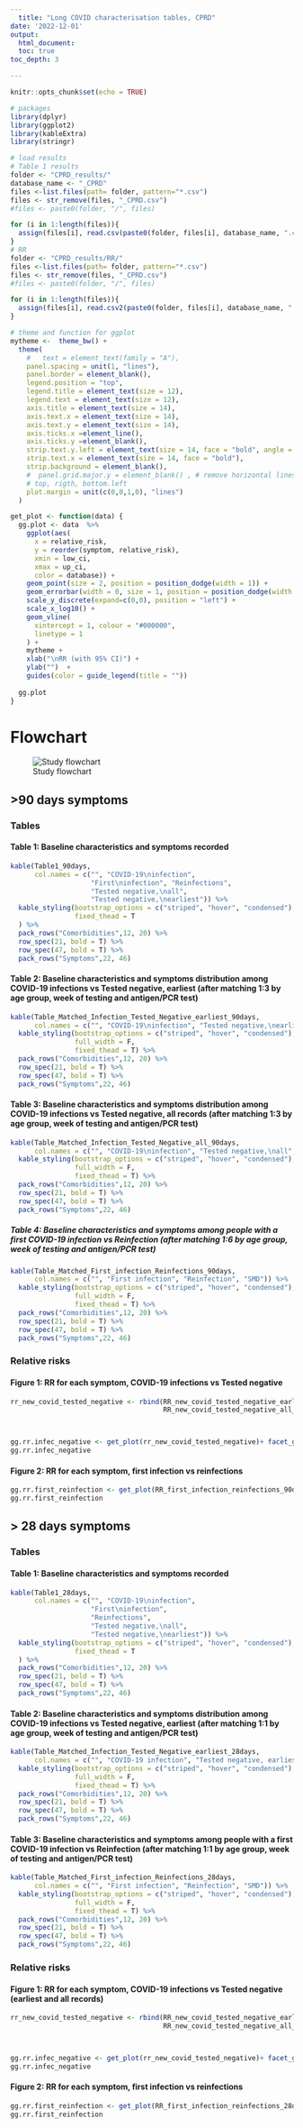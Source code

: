 ```yaml
---
  title: "Long COVID characterisation tables, CPRD"
date: '2022-12-01'
output: 
  html_document:
  toc: true
toc_depth: 3

---
```

  
  ```r
knitr::opts_chunk$set(echo = TRUE)
```

```r
# packages
library(dplyr)
library(ggplot2)
library(kableExtra)
library(stringr)
```

```r
# load results
# Table 1 results
folder <- "CPRD_results/"
database_name <- "_CPRD"
files <-list.files(path= folder, pattern="*.csv")
files <- str_remove(files, "_CPRD.csv")
#files <- paste0(folder, "/", files)

for (i in 1:length(files)){
  assign(files[i], read.csv(paste0(folder, files[i], database_name, ".csv"), header = TRUE, sep = ";"))
} 
# RR
folder <- "CPRD_results/RR/"
files <-list.files(path= folder, pattern="*.csv")
files <- str_remove(files, "_CPRD.csv")
#files <- paste0(folder, "/", files)

for (i in 1:length(files)){
  assign(files[i], read.csv2(paste0(folder, files[i], database_name, ".csv"), header = TRUE, sep = ";", stringsAsFactors=FALSE))
} 

```


```r
# theme and function for ggplot
mytheme <-  theme_bw() +
  theme(
    #   text = element_text(family = "A"),
    panel.spacing = unit(1, "lines"),
    panel.border = element_blank(),
    legend.position = "top",
    legend.title = element_text(size = 12),
    legend.text = element_text(size = 12),
    axis.title = element_text(size = 14),
    axis.text.x = element_text(size = 14),
    axis.text.y = element_text(size = 14),
    axis.ticks.x =element_line(),
    axis.ticks.y =element_blank(),
    strip.text.y.left = element_text(size = 14, face = "bold", angle = 0),
    strip.text.x = element_text(size = 14, face = "bold"),
    strip.background = element_blank(),
    #  panel.grid.major.y = element_blank() , # remove horizontal lines
    # top, rigth, bottom.left
    plot.margin = unit(c(0,0,1,0), "lines")
  )

get_plot <- function(data) {
  gg.plot <- data  %>%
    ggplot(aes(
      x = relative_risk,
      y = reorder(symptom, relative_risk),
      xmin = low_ci,
      xmax = up_ci,
      color = database)) +
    geom_point(size = 2, position = position_dodge(width = 1)) +
    geom_errorbar(width = 0, size = 1, position = position_dodge(width = 1)) +
    scale_y_discrete(expand=c(0,0), position = "left") +
    scale_x_log10() +
    geom_vline(
      xintercept = 1, colour = "#000000",
      linetype = 1
    ) +
    mytheme +
    xlab("\nRR (with 95% CI)") +
    ylab("")  +
    guides(color = guide_legend(title = ""))
  
  gg.plot
}


```

# Flowchart

![Study flowchart](flowchart_longcov.png)


## >90 days symptoms  {.tabset}
### Tables
#### Table 1: Baseline characteristics and symptoms recorded

```r
kable(Table1_90days,
      col.names = c("", "COVID-19\ninfection",
                    "First\ninfection", "Reinfections",
                    "Tested negative,\nall", 
                    "Tested negative,\nearliest")) %>%  
  kable_styling(bootstrap_options = c("striped", "hover", "condensed"),
                fixed_thead = T
  ) %>%
  pack_rows("Comorbidities",12, 20) %>%
  row_spec(21, bold = T) %>%
  row_spec(47, bold = T) %>%
  pack_rows("Symptoms",22, 46) 


```

#### Table 2: Baseline characteristics and symptoms distribution among COVID-19 infections vs Tested negative, earliest (after matching 1:3 by age group, week of testing and antigen/PCR test)

```r
kable(Table_Matched_Infection_Tested_Negative_earliest_90days,
      col.names = c("", "COVID-19\ninfection", "Tested negative,\nearliest", "SMD")) %>% 
  kable_styling(bootstrap_options = c("striped", "hover", "condensed"),
                full_width = F,
                fixed_thead = T) %>%
  pack_rows("Comorbidities",12, 20) %>%
  row_spec(21, bold = T) %>%
  row_spec(47, bold = T) %>%
  pack_rows("Symptoms",22, 46) 


```

#### Table 3: Baseline characteristics and symptoms distribution among COVID-19 infections vs Tested negative, all records (after matching 1:3 by age group, week of testing and antigen/PCR test)
```r
kable(Table_Matched_Infection_Tested_Negative_all_90days,
      col.names = c("", "COVID-19\ninfection", "Tested negative,\nall", "SMD")) %>% 
  kable_styling(bootstrap_options = c("striped", "hover", "condensed"),
                full_width = F,
                fixed_thead = T) %>%
  pack_rows("Comorbidities",12, 20) %>%
  row_spec(21, bold = T) %>%
  row_spec(47, bold = T) %>%
  pack_rows("Symptoms",22, 46) 

```

##### Table 4: Baseline characteristics and symptoms among people with a first COVID-19 infection vs Reinfection (after matching 1:6 by age group, week of testing and antigen/PCR test)

```r
kable(Table_Matched_First_infection_Reinfections_90days,
      col.names = c("", "First infection", "Reinfection", "SMD")) %>% 
  kable_styling(bootstrap_options = c("striped", "hover", "condensed"),
                full_width = F,
                fixed_thead = T) %>%
  pack_rows("Comorbidities",12, 20) %>%
  row_spec(21, bold = T) %>%
  row_spec(47, bold = T) %>%
  pack_rows("Symptoms",22, 46) 
```

### Relative risks
#### Figure 1: RR for each symptom, COVID-19 infections vs Tested negative
```r

rr_new_covid_tested_negative <- rbind(RR_new_covid_tested_negative_earliest_90days %>% mutate(records = "Earliest record"),
                                      RR_new_covid_tested_negative_all_90days %>% mutate(records = "All records"))



gg.rr.infec_negative <- get_plot(rr_new_covid_tested_negative)+ facet_grid(.~ records )
gg.rr.infec_negative

```

#### Figure 2: RR for each symptom, first infection vs reinfections
```r
gg.rr.first_reinfection <- get_plot(RR_first_infection_reinfections_90days)
gg.rr.first_reinfection
```

## > 28 days symptoms  {.tabset}
### Tables
#### Table 1: Baseline characteristics and symptoms recorded

```r
kable(Table1_28days,
      col.names = c("", "COVID-19\ninfection",
                    "First\ninfection",
                    "Reinfections",
                    "Tested negative,\nall",
                    "Tested negative,\nearliest")) %>%  
  kable_styling(bootstrap_options = c("striped", "hover", "condensed"),
                fixed_thead = T
  ) %>%
  pack_rows("Comorbidities",12, 20) %>%
  row_spec(21, bold = T) %>%
  row_spec(47, bold = T) %>%
  pack_rows("Symptoms",22, 46) 

```

#### Table 2: Baseline characteristics and symptoms distribution among COVID-19 infections vs Tested negative, earliest (after matching 1:1 by age group, week of testing and antigen/PCR test)

```r
kable(Table_Matched_Infection_Tested_Negative_earliest_28days,
      col.names = c("", "COVID-19 infection", "Tested negative, earliest", "SMD")) %>%  
  kable_styling(bootstrap_options = c("striped", "hover", "condensed"),
                full_width = F,
                fixed_thead = T) %>%
  pack_rows("Comorbidities",12, 20) %>%
  row_spec(21, bold = T) %>%
  row_spec(47, bold = T) %>%
  pack_rows("Symptoms",22, 46) 

```

#### Table 3: Baseline characteristics and symptoms among people with a first COVID-19 infection vs Reinfection (after matching 1:1 by age group, week of testing and antigen/PCR test)

```r
kable(Table_Matched_First_infection_Reinfections_28days,
      col.names = c("", "First infection", "Reinfection", "SMD")) %>%  
  kable_styling(bootstrap_options = c("striped", "hover", "condensed"),
                full_width = F,
                fixed_thead = T) %>%
  pack_rows("Comorbidities",12, 20) %>%
  row_spec(21, bold = T) %>%
  row_spec(47, bold = T) %>%
  pack_rows("Symptoms",22, 46) 
```

### Relative risks
#### Figure 1: RR for each symptom, COVID-19 infections vs Tested negative (earliest and all records)
```r

rr_new_covid_tested_negative <- rbind(RR_new_covid_tested_negative_earliest_28days %>% mutate(records = "Earliest record"),
                                      RR_new_covid_tested_negative_all_28days %>% mutate(records = "All records"))



gg.rr.infec_negative <- get_plot(rr_new_covid_tested_negative)+ facet_grid(.~ records )
gg.rr.infec_negative

```

#### Figure 2: RR for each symptom, first infection vs reinfections
```r
gg.rr.first_reinfection <- get_plot(RR_first_infection_reinfections_28days)
gg.rr.first_reinfection
```

